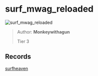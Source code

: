 
# surf_mwag_reloaded

![surf_mwag_reloaded](https://raw.githubusercontent.com/Sayt123/SurfMapPics/Maps-and-bonuses/csgo/surf_mwag_reloaded.jpg)

> Author: **Monkeywithagun**
>
> Tier 3

## Records

[surfheaven](https://surfheaven.eu/map/surf_mwag_reloaded)

